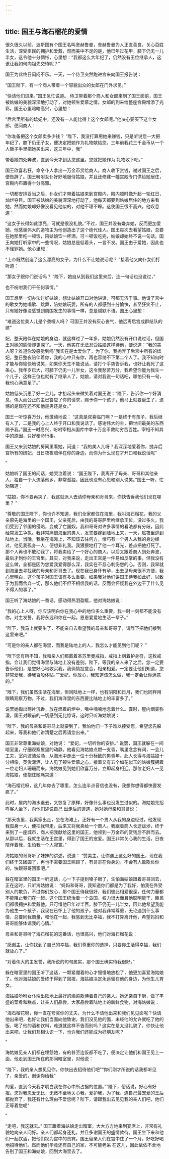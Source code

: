 ```yaml
---
---
---
```

title: 国王与海石榴花的爱情
---



很久很久以前，波斯国有个国王名叫舍赫鲁曼，舍赫鲁曼为人正直善良，关心百姓生活，深受臣民的拥护和爱戴，然而美中不足的是，他已年过花甲，膝下仍无一儿半女，这令他十分惆怅，心里想：“我都这么大年纪了，仍然没有王位继承人，这该让我如何向祖先交待呢？”

国王为此终日闷闷不乐。一天，一个侍卫突然跑进宫来向国王报告说：

“国王陛下，有一个商人带着一个容貌出众的女郎在门外求见。”

“快请他们进来。”国王急忙说道。
侍卫带着那个商人和女郎来到了国王面前，国王被姑娘的美貌深深地打动了，对她顿生爱慕之情。女郎的到来给整座宫殿增添了光彩。国王心里暗暗高兴，心里想：

“后宫里所有的嫔妃中，还没有一人能比得上这个女郎呢。”他决心要买下这个女郎，便问商人：

“你准备把这个女郎卖多少钱？
“陛下，我没打算用她来赚钱，只是听说您一大把年纪了，膝下仍无子女，便决定把她作为礼物献给您。三年前我花三千金币从一个人贩子手里把她买出来，这三年中，我”

带着她四处奔波，直到今天才到达您这里。您就把她作为
礼物收下吧。”

国王欣喜若狂，命令仆人拿出一万金币赏给商人。商人收下赏钱，谢过国王之后，便告辞了。国王吩咐女仆好好地服侍姑娘，并且还修建一幢宫殿专门供给她居住，宫殿内布置得十分高雅。

一切都安排妥当之后，仆女们才带着姑娘来到宫殿内，殿内顿时像升起一轮红日，灿烂夺目。国王被姑娘的美貌深深地打动了，他每天都要到姑娘居住的地方来看她，然而姑娘却好像没看见他似的，对他不理不睬。这使国王很不高兴，他叹息道：

“这女子长得如此漂亮，可就是很没礼貌。”不过，国王并没有嫌弃她，反而更加爱她，他感谢伟大的造物主为他创造出了这个绝代佳人。国王每次去看望姑娘，总要在她那里吃一顿饭，陪姑娘饮一杯酒，可一顿饭吃完，姑娘却始终不说一句话。国王向她打听家中的一些情况，姑娘总是低着头，一言不发。国王由于爱她，因此也不怪罪她。他心里想：

“上帝既然创造了这么漂亮的女子，为什么不让她说话呢？
”接着他又向仆女们打听道：

“那女子跟你们说话吗？
“陛下，她自从到我们这里来后，连一句话也没说过，”

也不吩咐我们干任何事情。”

国王想尽一切办法讨好姑娘，想让姑娘开口对他讲话，可都无济于事。他请了宫中的歌女为她唱歌、跳舞，陪姑娘玩耍，所有的人都感到十分愉快，甚至狂笑不止，只有她好像没感觉到周围发生的事情一样，总是缄默不语。国王心里想：

“难道这位美人儿是个聋哑人吗？
可国王并没有灰心丧气，他远离后宫成群结队的嫔”



妃，整天陪伴在姑娘的身边，就这样过了一年多，姑娘仍然没有开口说过话，但国王对她的感情却更深了。一天，他实在无法忍受姑娘这样待他，便说道：“我的美人呀？难道你没感觉到吗"我实在是太爱你了，为了你，我抛弃了后宫中所有的嫔妃，整日整夜陪伴着你，我的心中只有你，再也容纳不下第二个人了。我不知何时才能与你愉快地说笑，如果你天生不能说话，请打个手势告诉我，也好让我死了这条心。我年岁已大，可膝下仍无一儿半女，这令我愁苦万分，我希望你能为我生一个儿子，这样王位也就有了继承人了。姑娘，请对我说一句话吧，哪怕只有一句，我也心满意足了。”

姑娘低头沉思了好一会儿，才抬起头来微笑着对国王说：“陛下，告诉你一个好消息，伟大而公正的主已答应了你的请求，赐予你一个孩子，他马上就要诞生了，遗憾的是现在还不知他是男还是女。”

国王一听惊喜万分，他激动地说：
“这真是双喜临门啊？一是终于有孩子，我后继有人了，二是我的心上人终于开口和我说话了。感谢伟大的主，把世间最美的东西赐予我。”国王一时高兴，吩咐宰相从国库中拿十万金币救助穷苦百姓。宰相不知其中的原因，只好奉命行事。

国王又来到姑娘的房间里看她，问道：
“我的美人儿呀？我深深地爱着你，抛弃后宫所有的嫔妃，日日夜夜陪伴在你的身边，而你为什么现在才开口和我说话呢"

”

姑娘听了国王的问话，她哭泣着说：
“国王陛下，我离开了母亲、哥哥和其他亲人，独自一个人流落他乡，非常孤独，因此也没有心思和别人说笑。”国王一听，忙劝阻道：



“姑娘，你不要再哭了，我这就派人去请你母亲和哥哥来，你快告诉我他们现在哪里？
”

“尊敬的国王陛下，你也许不知道，我们全家都住在海里，我叫海石榴花，我的父亲原先是海里的一个国王，父亲死后，由我的哥哥萨里哈继承王位，没过多久，我们受到了邻国的侵略，变成了亡国奴。我和哥哥对许多事情的看法都有分歧，因此经常发生争执。我非常痛恨海里的男人，发誓要嫁到陆地上来，一天，趁夜里逃到陆地上。当晚，我坐在海滩上，不知该去往何方，恰巧有一个男人从我的身边经过，他见我孤身一人，便想非礼我。我狠狠地打了他一个耳光，差点把他打死了。那个人再也不敢动我了，将我卖给了一个好心的商人。以后又跟着商人到处奔波，最后才到你的王宫里。其实，对我来说，走出王宫是一件易如反掌的事，但我没有这么做，全都是因为您爱我爱得那么深，我实在不忍心刺伤您的心。否则，我早就到海里去寻找我的母亲和哥哥去了。现在我已身怀有孕，出去见母亲很不方便，我心里明白，这个孩子对国王该有多么重要。如果我对他们讲国王待我如此好，以致于为我而舍弃一切，那么他们不但不相信我的话，反而会怀疑我在外边干了什么见不得人的事了。”

国王听了海姑娘的一番话，感动得热泪盈眶，他对海姑娘说：

“我的心上人呀，你应该明白你在我心中的地位多么重要，我一时一刻都不能没有你。对主发誓，我将永远和你在一起。恩恩爱爱地生活一辈子。”

“陛下，我马上就要生了，不能亲自去看望我的母亲和哥哥了，请陛下把他们接到这里来吧。”

“可是你的亲人都在海里，而我是陆地上的人，我怎么才能见到他们呢？
”



“陛下您有所不知，我和亲人们都戴着圣苏里曼戒指，戒指上刻着护身符，这枚戒指，会让我们觉得海里与陆地上没有差别。陛下，等我的亲人来了之后，您一定要告诉他们，是您好心地收买我，我俩情投意合，相亲相爱。一定要让他们知道，您非常爱我，待我百般体贴。”“爱妃，你放心，我知道该怎么做，我一定会让你满意的。”

“陛下，我们虽然生活在海里，但同陆地上一样，也有阴阳和日月，我们也同样用眼睛观察万物。不过，我们海洋里的东西要比陆地上的丰富多了。”

说罢她掏出两片沉香，放在燃着的炉中，嘴中喃喃地念着什么。霎时，屋内烟雾弥漫，国王对眼前的一切感到无比惊讶，这时只听海姑娘说：

“陛下，我的母亲和哥哥马上就要到了，我怕他们一下子难以接受您，希望您先躲起来，等我和他们讲清楚之后再请您出来。”

国王非常尊重海姑娘，对她说：
“爱妃，一切听你的安排。”
说罢，国王就躲在一间暗室里，仔细观察屋里的动静。他看见海姑娘点燃一支香，嘴里念念有词，一会儿工夫，室内波涛汹涌，从海水中走出一位十分标致的男青年。此人长得与海姑娘十分相像，英俊潇洒，让人见了顿生爱慕之心。接着又有五个如花似玉的姑娘簇拥着一位老妇人珊珊而来。海姑娘见到她们欣喜万分，立即起身相迎。那位老妇人一见海姑娘，便抱住她痛哭道：

“海石榴花呀，这几年你去了哪里，怎么连半点音信也没有，我想你想得都快要发疯了。”

此时，屋内的海水退去，又恢复了原样，好像什么事也没发生过似的。海姑娘先招呼客人坐下，向他们述说自己
出走后的遭遇，她对她母亲和哥哥说：

“那天夜里，我离家出走，坐在海滩上，正好有一个男人从我的身边经过，他发现我孤身一人，便把我带走，后来又将我卖给一个商人。我跟着商人长途跋涉，终于来到了一座城市，商人把我献给这里的国王，他领到一万金币的赏钱后不辞而去。从那以后，我就生活在王宫里，得到了国王的宠爱。国王非常关心我的生活，日夜陪伴着我，生怕我一个人寂寞。”

海姑娘的哥哥听了妹妹的讲述，说道：
“赞美主，让你遇上这么好的国王，现在我们终于又团圆了，再也不需要国王照顾了，有哥哥在你身边，不会有人敢欺负你的，快跟哥哥回家吧。”

躲在暗室里的国王一听这话，心一下子提到嗓子眼了，生怕海姑娘跟着哥哥回去，正在这时，只听海姑娘说：
“妈妈和哥哥，我知道你们都是为了我好，怕我在外受别人的欺负，不过你们放心，那个国王待我很好，我们彼此相爱很深，任何力量都不能阻止我们在一起。这个国王统治着一个岛国，权力很大而且他聪明能干，臣民们都很拥护和爱戴他。只可惜他已年过半百，膝下仍无一儿半女，因此他希望我能为他生一个孩子，我现在已怀上了他的孩子，他对我非常尊重，无论遇到什么事情，总要同我商量，和他在一起，我感到无比幸福，我不打算离开他，希望妈妈和哥哥能够体谅我的心情。”

母亲和哥哥听了海石榴花的这番话，也很高兴，他们对海石榴花说：

“感谢主，让你找到了自己的幸福，我们尊重你的选择，只要你生活得幸福，我们就放心了。”

“对着伟大的主发誓，我所说的句句属实，那个国王确实待我很好。”



躲在暗室里的国王听了这话，一颗紧绷着的心才慢慢地放松了，他更加喜爱海姑娘了。他对海姑娘的爱终于得到了回报，海姑娘决定永远留在他的身边，为他生儿育女。

海姑娘吩咐女仆端出陆地上最好的酒菜款待着自己的亲人。她还亲自下厨，做了丰盛的菜肴和糕点，让亲人们品尝。大家品尝着陆地上的新鲜食物，对海姑娘说：

“海石榴花呀，你一直在夸奖你的丈夫，为什么不请他出来和我们见见面呢？快请他出来吧，也好让我们当面向他致谢。我们没见他的面，未经他的允许就吃了他的饭，喝了他的酒和饮料，难道就这样不告而别吗？这实在是太没礼貌了。你快让他出来吧，让我们互相认识一下，也许我们还能成为好朋友呢？

”

海姑娘见亲人们都在埋怨她，有的甚至连饭都不吃了，便决定让他们和国王见上一面，他走到国王所在的那间暗室里，对他说：

“陛下，我的亲人想见见你，你快出去招待他们吧"“你们刚才所说的话我都听见了，亲爱的，谢谢你给我”

的爱，直到今天我才明白我在你心中所占据的位置。”“陛下，俗话说，好心有好报。您对我恩爱无比，无微不至地关心我，爱护我，为了我，连自己最宠爱的王后都抛弃了，我还有什么理由不爱您呢？陛下，请跟我出去见见我的亲人们吧，他们正等着您呢"

”

“走吧，我这就去。”
国王跟着海姑娘走出暗室，大大方方地来到宴席上，非常有礼貌地向亲人问好。亲人们都起身还礼，并且多谢国王的盛情款待。国王坐下来和他们一起饮酒，把他们视为宫中的贵宾。国王留亲人们在宫中住了一个月，好吃好喝地招待他们。然而他们毕竟还有自己的家，不可能老呆
在这儿，因此依依不舍地告别了国王和海姑娘，回到大海里去了。